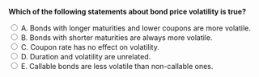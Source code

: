 ::: {.question-block}

<form onsubmit="event.preventDefault(); checkAnswer('module6_mcq_q49')" data-correct-answer="A">
<strong style="display: block;">Which of the following statements about bond price volatility is true?</strong>

<label><input type="radio" name="module6_mcq_q49" value="A"> A. Bonds with longer maturities and lower coupons are more volatile.</label><br>
<label><input type="radio" name="module6_mcq_q49" value="B"> B. Bonds with shorter maturities are always more volatile.</label><br>
<label><input type="radio" name="module6_mcq_q49" value="C"> C. Coupon rate has no effect on volatility.</label><br>
<label><input type="radio" name="module6_mcq_q49" value="D"> D. Duration and volatility are unrelated.</label><br>
<label><input type="radio" name="module6_mcq_q49" value="E"> E. Callable bonds are less volatile than non-callable ones.</label><br>
</form>

<div id="feedback-module6_mcq_q49" class="feedback" style="display:none;">
✅ Correct: A. Low-coupon, long-maturity bonds exhibit greater price sensitivity to yield changes.
</div>

:::
